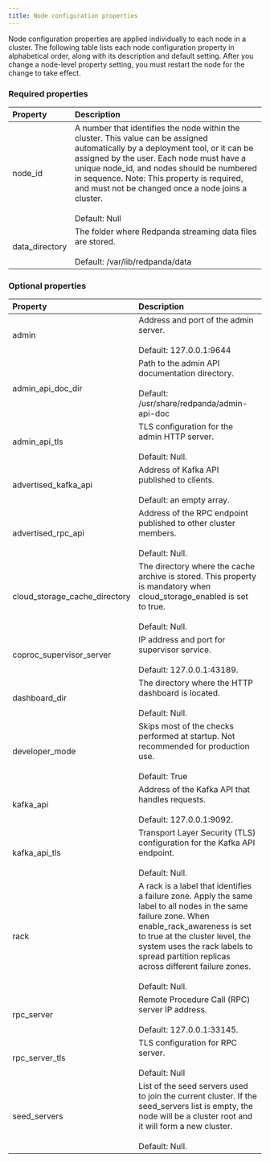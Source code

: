 ```yaml
---
title: Node configuration properties
---
```


<head>
    <meta name="title" content="Node configuration properties | Redpanda Docs"/>
    <meta name="description" content="Node configuration properties list."/>
</head>

Node configuration properties are applied individually to each node in a cluster. The following table lists each node configuration property in alphabetical order, along with its description and default setting.
After you change a node-level property setting, you must restart the node for the change to take effect.

### Required properties 

| Property | Description |
| :-------- | :----------- |
| node_id | A number that identifies the node within the cluster. This value can be assigned automatically by a deployment tool, or it can be assigned by the user. Each node must have a unique node_id, and nodes should be numbered in sequence. Note: This property is required, and must not be changed once a node joins a cluster. <br/><br/>Default: Null |
| data_directory | The folder where Redpanda streaming data files are stored. <br/><br/>Default: /var/lib/redpanda/data |

### Optional properties 

| Property | Description |
| :-------- | :----------- |
| admin | Address and port of the admin server. <br/><br/>Default: 127.0.0.1:9644 |
| admin_api_doc_dir | Path to the admin API documentation directory. <br/><br/>Default: /usr/share/redpanda/admin-api-doc |
| admin_api_tls | TLS configuration for the admin HTTP server. <br/><br/>Default: Null. |
| advertised_kafka_api | Address of Kafka API published to clients. <br/><br/>Default: an empty array. |
| advertised_rpc_api | Address of the RPC endpoint published to other cluster members. <br/><br/>Default: Null. |
| cloud_storage_cache_directory | The directory where the cache archive is stored. This property is mandatory when cloud_storage_enabled is set to true. <br/><br/>Default: Null. |
| coproc_supervisor_server | IP address and port for supervisor service. <br/><br/>Default: 127.0.0.1:43189. |
| dashboard_dir | The directory where the HTTP dashboard is located. <br/><br/>Default: Null. |
| developer_mode | Skips most of the checks performed at startup. Not recommended for production use. <br/><br/>Default: True |
| kafka_api | Address of the Kafka API that handles requests. <br/><br/>Default: 127.0.0.1:9092. |
| kafka_api_tls | Transport Layer Security (TLS) configuration for the Kafka API endpoint. <br/><br/>Default: Null. |
| rack | A rack is a label that identifies a failure zone. Apply the same label to all nodes in the same failure zone. When enable_rack_awareness is set to true at the cluster level, the system uses the rack labels to spread partition replicas across different failure zones. <br/><br/>Default: Null. |
| rpc_server | Remote Procedure Call (RPC) server IP address. <br/><br/>Default: 127.0.0.1:33145. |
| rpc_server_tls | TLS configuration for RPC server. <br/><br/>Default: Null |
| seed_servers | List of the seed servers used to join the current cluster. If the seed_servers list is empty, the node will be a cluster root and it will form a new cluster. <br/><br/>Default: Null. |